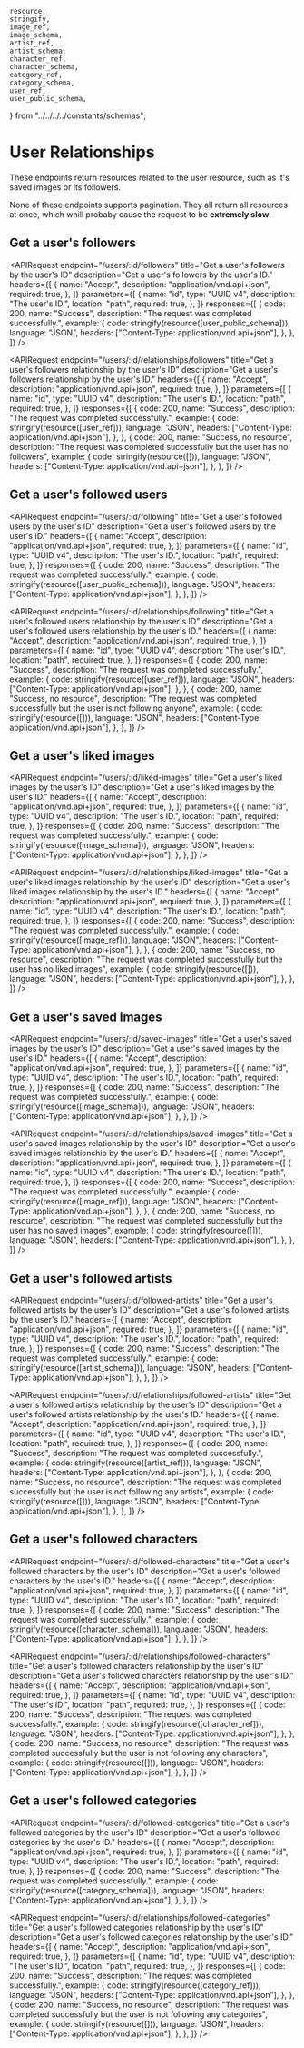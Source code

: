 
    resource,
    stringify,
    image_ref,
    image_schema,
    artist_ref,
    artist_schema,
    character_ref,
    character_schema,
    category_ref,
    category_schema,
    user_ref,
    user_public_schema,
} from "../../../../constants/schemas";

# User Relationships

These endpoints return resources related to the user resource, such as it's saved images or its followers.

<Callout type="warning">
    None of these endpoints supports pagination. They all return all resources
    at once, which whill probaby cause the request to be <b>extremely slow</b>.
</Callout>

## Get a user's followers

<APIRequest
    endpoint="/users/:id/followers"
    title="Get a user's followers by the user's ID"
    description="Get a user's followers by the user's ID."
    headers={[
        {
            name: "Accept",
            description: "application/vnd.api+json",
            required: true,
        },
    ]}
    parameters={[
        {
            name: "id",
            type: "UUID v4",
            description: "The user's ID.",
            location: "path",
            required: true,
        },
    ]}
    responses={[
        {
            code: 200,
            name: "Success",
            description: "The request was completed successfully.",
            example: {
                code: stringify(resource([user_public_schema])),
                language: "JSON",
                headers: ["Content-Type: application/vnd.api+json"],
            },
        },
    ]}
/>

<APIRequest
    endpoint="/users/:id/relationships/followers"
    title="Get a user's followers relationship by the user's ID"
    description="Get a user's followers relationship by the user's ID."
    headers={[
        {
            name: "Accept",
            description: "application/vnd.api+json",
            required: true,
        },
    ]}
    parameters={[
        {
            name: "id",
            type: "UUID v4",
            description: "The user's ID.",
            location: "path",
            required: true,
        },
    ]}
    responses={[
        {
            code: 200,
            name: "Success",
            description: "The request was completed successfully.",
            example: {
                code: stringify(resource([user_ref])),
                language: "JSON",
                headers: ["Content-Type: application/vnd.api+json"],
            },
        },
        {
            code: 200,
            name: "Success, no resource",
            description:
                "The request was completed successfully but the user has no followers",
            example: {
                code: stringify(resource([])),
                language: "JSON",
                headers: ["Content-Type: application/vnd.api+json"],
            },
        },
    ]}
/>

## Get a user's followed users

<APIRequest
    endpoint="/users/:id/following"
    title="Get a user's followed users by the user's ID"
    description="Get a user's followed users by the user's ID."
    headers={[
        {
            name: "Accept",
            description: "application/vnd.api+json",
            required: true,
        },
    ]}
    parameters={[
        {
            name: "id",
            type: "UUID v4",
            description: "The user's ID.",
            location: "path",
            required: true,
        },
    ]}
    responses={[
        {
            code: 200,
            name: "Success",
            description: "The request was completed successfully.",
            example: {
                code: stringify(resource([user_public_schema])),
                language: "JSON",
                headers: ["Content-Type: application/vnd.api+json"],
            },
        },
    ]}
/>

<APIRequest
    endpoint="/users/:id/relationships/following"
    title="Get a user's followed users relationship by the user's ID"
    description="Get a user's followed users relationship by the user's ID."
    headers={[
        {
            name: "Accept",
            description: "application/vnd.api+json",
            required: true,
        },
    ]}
    parameters={[
        {
            name: "id",
            type: "UUID v4",
            description: "The user's ID.",
            location: "path",
            required: true,
        },
    ]}
    responses={[
        {
            code: 200,
            name: "Success",
            description: "The request was completed successfully.",
            example: {
                code: stringify(resource([user_ref])),
                language: "JSON",
                headers: ["Content-Type: application/vnd.api+json"],
            },
        },
        {
            code: 200,
            name: "Success, no resource",
            description:
                "The request was completed successfully but the user is not following anyone",
            example: {
                code: stringify(resource([])),
                language: "JSON",
                headers: ["Content-Type: application/vnd.api+json"],
            },
        },
    ]}
/>

## Get a user's liked images

<APIRequest
    endpoint="/users/:id/liked-images"
    title="Get a user's liked images by the user's ID"
    description="Get a user's liked images by the user's ID."
    headers={[
        {
            name: "Accept",
            description: "application/vnd.api+json",
            required: true,
        },
    ]}
    parameters={[
        {
            name: "id",
            type: "UUID v4",
            description: "The user's ID.",
            location: "path",
            required: true,
        },
    ]}
    responses={[
        {
            code: 200,
            name: "Success",
            description: "The request was completed successfully.",
            example: {
                code: stringify(resource([image_schema])),
                language: "JSON",
                headers: ["Content-Type: application/vnd.api+json"],
            },
        },
    ]}
/>

<APIRequest
    endpoint="/users/:id/relationships/liked-images"
    title="Get a user's liked images relationship by the user's ID"
    description="Get a user's liked images relationship by the user's ID."
    headers={[
        {
            name: "Accept",
            description: "application/vnd.api+json",
            required: true,
        },
    ]}
    parameters={[
        {
            name: "id",
            type: "UUID v4",
            description: "The user's ID.",
            location: "path",
            required: true,
        },
    ]}
    responses={[
        {
            code: 200,
            name: "Success",
            description: "The request was completed successfully.",
            example: {
                code: stringify(resource([image_ref])),
                language: "JSON",
                headers: ["Content-Type: application/vnd.api+json"],
            },
        },
        {
            code: 200,
            name: "Success, no resource",
            description:
                "The request was completed successfully but the user has no liked images",
            example: {
                code: stringify(resource([])),
                language: "JSON",
                headers: ["Content-Type: application/vnd.api+json"],
            },
        },
    ]}
/>

## Get a user's saved images

<APIRequest
    endpoint="/users/:id/saved-images"
    title="Get a user's saved images by the user's ID"
    description="Get a user's saved images by the user's ID."
    headers={[
        {
            name: "Accept",
            description: "application/vnd.api+json",
            required: true,
        },
    ]}
    parameters={[
        {
            name: "id",
            type: "UUID v4",
            description: "The user's ID.",
            location: "path",
            required: true,
        },
    ]}
    responses={[
        {
            code: 200,
            name: "Success",
            description: "The request was completed successfully.",
            example: {
                code: stringify(resource([image_schema])),
                language: "JSON",
                headers: ["Content-Type: application/vnd.api+json"],
            },
        },
    ]}
/>

<APIRequest
    endpoint="/users/:id/relationships/saved-images"
    title="Get a user's saved images relationship by the user's ID"
    description="Get a user's saved images relationship by the user's ID."
    headers={[
        {
            name: "Accept",
            description: "application/vnd.api+json",
            required: true,
        },
    ]}
    parameters={[
        {
            name: "id",
            type: "UUID v4",
            description: "The user's ID.",
            location: "path",
            required: true,
        },
    ]}
    responses={[
        {
            code: 200,
            name: "Success",
            description: "The request was completed successfully.",
            example: {
                code: stringify(resource([image_ref])),
                language: "JSON",
                headers: ["Content-Type: application/vnd.api+json"],
            },
        },
        {
            code: 200,
            name: "Success, no resource",
            description:
                "The request was completed successfully but the user has no saved images",
            example: {
                code: stringify(resource([])),
                language: "JSON",
                headers: ["Content-Type: application/vnd.api+json"],
            },
        },
    ]}
/>

## Get a user's followed artists

<APIRequest
    endpoint="/users/:id/followed-artists"
    title="Get a user's followed artists by the user's ID"
    description="Get a user's followed artists by the user's ID."
    headers={[
        {
            name: "Accept",
            description: "application/vnd.api+json",
            required: true,
        },
    ]}
    parameters={[
        {
            name: "id",
            type: "UUID v4",
            description: "The user's ID.",
            location: "path",
            required: true,
        },
    ]}
    responses={[
        {
            code: 200,
            name: "Success",
            description: "The request was completed successfully.",
            example: {
                code: stringify(resource([artist_schema])),
                language: "JSON",
                headers: ["Content-Type: application/vnd.api+json"],
            },
        },
    ]}
/>

<APIRequest
    endpoint="/users/:id/relationships/followed-artists"
    title="Get a user's followed artists relationship by the user's ID"
    description="Get a user's followed artists relationship by the user's ID."
    headers={[
        {
            name: "Accept",
            description: "application/vnd.api+json",
            required: true,
        },
    ]}
    parameters={[
        {
            name: "id",
            type: "UUID v4",
            description: "The user's ID.",
            location: "path",
            required: true,
        },
    ]}
    responses={[
        {
            code: 200,
            name: "Success",
            description: "The request was completed successfully.",
            example: {
                code: stringify(resource([artist_ref])),
                language: "JSON",
                headers: ["Content-Type: application/vnd.api+json"],
            },
        },
        {
            code: 200,
            name: "Success, no resource",
            description:
                "The request was completed successfully but the user is not following any artists",
            example: {
                code: stringify(resource([])),
                language: "JSON",
                headers: ["Content-Type: application/vnd.api+json"],
            },
        },
    ]}
/>

## Get a user's followed characters

<APIRequest
    endpoint="/users/:id/followed-characters"
    title="Get a user's followed characters by the user's ID"
    description="Get a user's followed characters by the user's ID."
    headers={[
        {
            name: "Accept",
            description: "application/vnd.api+json",
            required: true,
        },
    ]}
    parameters={[
        {
            name: "id",
            type: "UUID v4",
            description: "The user's ID.",
            location: "path",
            required: true,
        },
    ]}
    responses={[
        {
            code: 200,
            name: "Success",
            description: "The request was completed successfully.",
            example: {
                code: stringify(resource([character_schema])),
                language: "JSON",
                headers: ["Content-Type: application/vnd.api+json"],
            },
        },
    ]}
/>

<APIRequest
    endpoint="/users/:id/relationships/followed-characters"
    title="Get a user's followed characters relationship by the user's ID"
    description="Get a user's followed characters relationship by the user's ID."
    headers={[
        {
            name: "Accept",
            description: "application/vnd.api+json",
            required: true,
        },
    ]}
    parameters={[
        {
            name: "id",
            type: "UUID v4",
            description: "The user's ID.",
            location: "path",
            required: true,
        },
    ]}
    responses={[
        {
            code: 200,
            name: "Success",
            description: "The request was completed successfully.",
            example: {
                code: stringify(resource([character_ref])),
                language: "JSON",
                headers: ["Content-Type: application/vnd.api+json"],
            },
        },
        {
            code: 200,
            name: "Success, no resource",
            description:
                "The request was completed successfully but the user is not following any characters",
            example: {
                code: stringify(resource([])),
                language: "JSON",
                headers: ["Content-Type: application/vnd.api+json"],
            },
        },
    ]}
/>

## Get a user's followed categories

<APIRequest
    endpoint="/users/:id/followed-categories"
    title="Get a user's followed categories by the user's ID"
    description="Get a user's followed categories by the user's ID."
    headers={[
        {
            name: "Accept",
            description: "application/vnd.api+json",
            required: true,
        },
    ]}
    parameters={[
        {
            name: "id",
            type: "UUID v4",
            description: "The user's ID.",
            location: "path",
            required: true,
        },
    ]}
    responses={[
        {
            code: 200,
            name: "Success",
            description: "The request was completed successfully.",
            example: {
                code: stringify(resource([category_schema])),
                language: "JSON",
                headers: ["Content-Type: application/vnd.api+json"],
            },
        },
    ]}
/>

<APIRequest
    endpoint="/users/:id/relationships/followed-categories"
    title="Get a user's followed categories relationship by the user's ID"
    description="Get a user's followed categories relationship by the user's ID."
    headers={[
        {
            name: "Accept",
            description: "application/vnd.api+json",
            required: true,
        },
    ]}
    parameters={[
        {
            name: "id",
            type: "UUID v4",
            description: "The user's ID.",
            location: "path",
            required: true,
        },
    ]}
    responses={[
        {
            code: 200,
            name: "Success",
            description: "The request was completed successfully.",
            example: {
                code: stringify(resource([category_ref])),
                language: "JSON",
                headers: ["Content-Type: application/vnd.api+json"],
            },
        },
        {
            code: 200,
            name: "Success, no resource",
            description:
                "The request was completed successfully but the user is not following any categories",
            example: {
                code: stringify(resource([])),
                language: "JSON",
                headers: ["Content-Type: application/vnd.api+json"],
            },
        },
    ]}
/>

